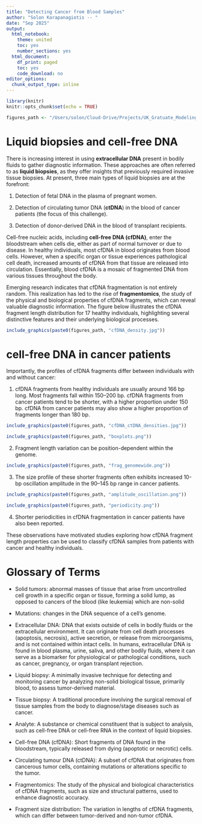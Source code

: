 ```yaml
---
title: "Detecting Cancer from Blood Samples"
author: "Solon Karapanagiotis -- "
date: "Sep 2025" 
output:
  html_notebook:
    theme: united
    toc: yes
    number_sections: yes
  html_document:
    df_print: paged
    toc: yes
    code_download: no
editor_options:
  chunk_output_type: inline
---
```


```r
library(knitr)
knitr::opts_chunk$set(echo = TRUE)

figures_path <- "/Users/solon/Cloud-Drive/Projects/UK_Gratuate_Modeling/Detecting-Cancer-from-Blood-Samples/figures/"
```

# Liquid biopsies and cell-free DNA

There is increasing interest in using **extracellular DNA** present in bodily fluids to gather diagnostic information. These approaches are often referred to as **liquid biopsies**, as they offer insights that previously required invasive tissue biopsies. At present, three main types of liquid biopsies are at the forefront:

1. Detection of fetal DNA in the plasma of pregnant women.

2. Detection of circulating tumor DNA (**ctDNA**) in the blood of cancer patients (the focus of this challenge).

3. Detection of donor-derived DNA in the blood of transplant recipients.

Cell-free nucleic acids, including **cell-free DNA (cfDNA)**, enter the bloodstream when cells die, either as part of normal turnover or due to disease. In healthy individuals, most cfDNA in blood originates from blood cells. However, when a specific organ or tissue experiences pathological cell death, increased amounts of cfDNA from that tissue are released into circulation. Essentially, blood cfDNA is a mosaic of fragmented DNA from various tissues throughout the body.

Emerging research indicates that cfDNA fragmentation is not entirely random. This realization has led to the rise of **fragmentomics**, the study of the physical and biological properties of cfDNA fragments, which can reveal valuable diagnostic information. The figure below illustrates the cfDNA fragment length distribution for 17 healthy individuals, highlighting several distinctive features and their underlying biological processes. 

```r
include_graphics(paste0(figures_path, "cfDNA_density.jpg"))
```


# cell-free DNA in cancer patients
Importantly, the profiles of cfDNA fragments differ between individuals with and without cancer:

1. cfDNA fragments from healthy individuals are usually around 166 bp long. Most fragments fall within 150–200 bp. cfDNA fragments from cancer patients tend to be shorter, with a higher proportion under 150 bp. cfDNA from cancer patients may also show a higher proportion of fragments longer than 180 bp.

```r
include_graphics(paste0(figures_path, "cfDNA_ctDNA_densities.jpg"))
```

```r
include_graphics(paste0(figures_path, "boxplots.png"))
```

2. Fragment length variation can be position-dependent within the genome.

```r
include_graphics(paste0(figures_path, "frag_genomewide.png"))
```

3. The size profile of these shorter fragments often exhibits increased 10-bp oscillation amplitude in the 90–145 bp range in cancer patients. 

```r
include_graphics(paste0(figures_path, "amplitude_oscillation.png"))
```

```r
include_graphics(paste0(figures_path, "periodicity.png"))
```

4. Shorter periodicities in cfDNA fragmentation in cancer patients have also been reported.
 
These observations have motivated studies exploring how cfDNA fragment length properties can be used to classify cfDNA samples from patients with cancer and healthy individuals. 

# Glossary of Terms
- Solid tumors: 
abnormal masses of tissue that arise from uncontrolled cell growth in a specific organ or tissue, forming a solid lump, as opposed to cancers of the blood (like leukemia) which are non-solid

- Mutations: changes in the DNA sequence of a cell’s genome.

- Extracellular DNA: 
DNA that exists outside of cells in bodily fluids or the extracellular environment. It can originate from cell death processes (apoptosis, necrosis), active secretion, or release from microorganisms, and is not contained within intact cells. In humans, extracellular DNA is found in blood plasma, urine, saliva, and other bodily fluids, where it can serve as a biomarker for physiological or pathological conditions, such as cancer, pregnancy, or organ transplant rejection. 

- Liquid biopsy: 
A minimally invasive technique for detecting and monitoring cancer by analyzing non-solid biological tissue, primarily blood, to assess tumor-derived material. 

- Tissue biopsy: 
A traditional procedure involving the surgical removal of tissue samples from the body to diagnose/stage diseases such as cancer. 

- Analyte: 
A substance or chemical constituent that is subject to analysis, such as cell-free DNA or cell-free RNA in the context of liquid biopsies. 

- Cell-free DNA (cfDNA): 
Short fragments of DNA found in the bloodstream, typically released from dying (apoptotic or necrotic) cells. 

- Circulating tumour DNA (ctDNA): 
A subset of cfDNA that originates from cancerous tumor cells, containing mutations or alterations specific to the tumor. 

- Fragmentomics: 
The study of the physical and biological characteristics of cfDNA fragments, such as size and structural patterns, used to enhance diagnostic accuracy. 

- Fragment size distribution: 
The variation in lengths of cfDNA fragments, which can differ between tumor-derived and non-tumor cfDNA. 


